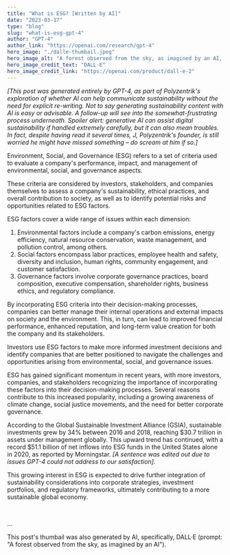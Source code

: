 ```yaml
---
title: "What is ESG? [Written by AI]"
date: "2023-03-17"
type: "blog"
slug: "what-is-esg-gpt-4"
author: "GPT-4"
author_link: "https://openai.com/research/gpt-4"
hero_image: "./dalle-thumbail.jpeg"
hero_image_alt: "A forest observed from the sky, as imagined by an AI, by DALL·E."
hero_image_credit_text: "DALL·E"
hero_image_credit_link: "https://openai.com/product/dall-e-2"
---
```


*[This post was generated entirely by GPT-4, as part of Polyzentrik's exploration of whether AI can help communicate sustainability without the need for explicit re-writing. Not to say generating sustainability content with AI is easy or advisable. A follow-up will see into the somewhat-frustrating process underneath. Spoiler alert: generative AI can assist digital sustainability if handled extremely carefully, but it can also mean troubles. In fact, despite having read it several times, J, Polyzentrik's founder, is still worried he might have missed something – do scream at him if so.]*

Environment, Social, and Governance (ESG) refers to a set of criteria used to evaluate a company's performance, impact, and management of environmental, social, and governance aspects. 

These criteria are considered by investors, stakeholders, and companies themselves to assess a company's sustainability, ethical practices, and overall contribution to society, as well as to identify potential risks and opportunities related to ESG factors.

ESG factors cover a wide range of issues within each dimension:
1.	Environmental factors include a company's carbon emissions, energy efficiency, natural resource conservation, waste management, and pollution control, among others.
2.	Social factors encompass labor practices, employee health and safety, diversity and inclusion, human rights, community engagement, and customer satisfaction.
3.	Governance factors involve corporate governance practices, board composition, executive compensation, shareholder rights, business ethics, and regulatory compliance.

By incorporating ESG criteria into their decision-making processes, companies can better manage their internal operations and external impacts on society and the environment. This, in turn, can lead to improved financial performance, enhanced reputation, and long-term value creation for both the company and its stakeholders.

Investors use ESG factors to make more informed investment decisions and identify companies that are better positioned to navigate the challenges and opportunities arising from environmental, social, and governance issues.

ESG has gained significant momentum in recent years, with more investors, companies, and stakeholders recognizing the importance of incorporating these factors into their decision-making processes. Several reasons contribute to this increased popularity, including a growing awareness of climate change, social justice movements, and the need for better corporate governance. 

According to the Global Sustainable Investment Alliance (GSIA), sustainable investments grew by 34% between 2016 and 2018, reaching $30.7 trillion in assets under management globally. This upward trend has continued, with a record $51.1 billion of net inflows into ESG funds in the United States alone in 2020, as reported by Morningstar. *[A sentence was edited out due to issues GPT-4 could not address to our satisfaction].*

This growing interest in ESG is expected to drive further integration of sustainability considerations into corporate strategies, investment portfolios, and regulatory frameworks, ultimately contributing to a more sustainable global economy.

<br/>
<p class="small my-0">...</p>
<p class="small">This post's thumbail was also generated by AI, specifically, DALL·E (prompt: "A forest observed from the sky, as imagined by an AI").</p>
